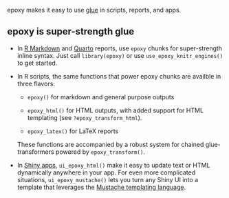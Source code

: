 [glue]: https://glue.tidyverse.org
[shiny]: https://shiny.posit.co/
[rmarkdown]: https://rmarkdown.rstudio.com
[quarto]: https://quarto.org
[mustache]: https://mustache.github.io

::: lead
epoxy makes it easy to use [glue] in scripts, reports, and apps.
:::

## epoxy is super-strength glue

* In [R Markdown][rmarkdown] and [Quarto][quarto] reports, use `epoxy` chunks
  for super-strength inline syntax. Just call `library(epoxy)` or use
	`use_epoxy_knitr_engines()` to get started.

* In R scripts, the same functions that power epoxy chunks are availble in
  three flavors:

  * `epoxy()` for markdown and general purpose outputs

  * `epoxy_html()` for HTML outputs, with added support for HTML templating
		(see `?epoxy_transform_html`).

  * `epoxy_latex()` for LaTeX reports

  These functions are accompanied by a robust system for chained
	glue-transformers powered by `epoxy_transform()`.

* In [Shiny apps][shiny], `ui_epoxy_html()` make it easy to update text or HTML
  dynamically anywhere in your app. For even more complicated situations,
	`ui_epoxy_mustache()` lets you turn any Shiny UI into a template that
	leverages the [Mustache templating language][mustache].
